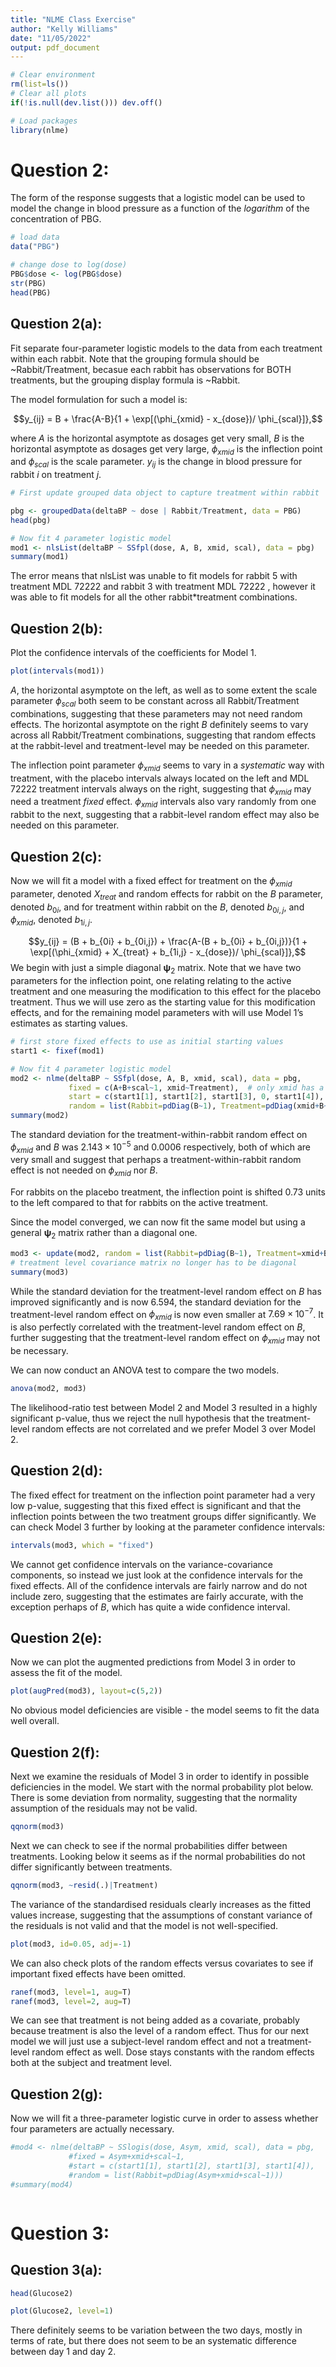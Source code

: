 ```yaml
---
title: "NLME Class Exercise"
author: "Kelly Williams"
date: "11/05/2022"
output: pdf_document
---
```


```r

# Clear environment
rm(list=ls())
# Clear all plots
if(!is.null(dev.list())) dev.off()

# Load packages
library(nlme)

```


# Question 2:

The form of the response suggests that a logistic model can be used to model the change in blood pressure as a function of the *logarithm* of the concentration of PBG. 

```r

# load data
data("PBG")

# change dose to log(dose)
PBG$dose <- log(PBG$dose)
str(PBG)
head(PBG)

```


## Question 2(a):

Fit separate four-parameter logistic models to the data from each treatment within each rabbit. Note that the grouping formula should be ~Rabbit/Treatment, becasue each rabbit has observations for BOTH treatments, but the grouping display formula is ~Rabbit. 

The model formulation for such a model is:

$$y_{ij} = B + \frac{A-B}{1 + \exp[(\phi_{xmid} - x_{dose})/ \phi_{scal}]},$$

where $A$ is the horizontal asymptote as dosages get very small, $B$ is the horizontal asymptote as dosages get very large, $\phi_{xmid}$ is the inflection point and  $\phi_{scal}$ is the scale parameter. $y_{ij}$ is the change in blood pressure for rabbit $i$ on treatment $j$. 


```r

# First update grouped data object to capture treatment within rabbit

pbg <- groupedData(deltaBP ~ dose | Rabbit/Treatment, data = PBG)
head(pbg)

# Now fit 4 parameter logistic model
mod1 <- nlsList(deltaBP ~ SSfpl(dose, A, B, xmid, scal), data = pbg)
summary(mod1)

```

The error means that nlsList was unable to fit models for rabbit 5 with treatment MDL 72222  and rabbit 3 with treatment MDL 72222 , however it was able to fit models for all the other rabbit*treatment combinations. 



## Question 2(b):

Plot the confidence intervals of the coefficients for Model 1. 


```r

plot(intervals(mod1))

```

$A$, the horizontal asymptote on the left, as well as to some extent the scale parameter $\phi_{scal}$ both seem to be constant across all Rabbit/Treatment combinations, suggesting that these parameters may not need random effects. The horizontal asymptote on the right $B$ definitely seems to vary across all Rabbit/Treatment combinations, suggesting that random effects at the rabbit-level and treatment-level may be needed on this parameter. 

The inflection point parameter $\phi_{xmid}$ seems to vary in a *systematic* way with treatment, with the placebo intervals always located on the left and MDL 72222 treatment intervals always on the right, suggesting that $\phi_{xmid}$ may need a treatment *fixed* effect. $\phi_{xmid}$ intervals also vary randomly from one rabbit to the next, suggesting that a rabbit-level random effect may also be needed on this parameter.



## Question 2(c):


Now we will fit a model with a fixed effect for treatment on the $\phi_{xmid}$ parameter, denoted $X_{treat}$ and random effects for rabbit on the $B$ parameter, denoted $b_{0i}$, and for treatment within rabbit on the $B$, denoted $b_{0i,j}$, and $\phi_{xmid}$, denoted $b_{1i,j}$.

$$y_{ij} = (B + b_{0i} + b_{0i,j}) + \frac{A-(B + b_{0i} + b_{0i,j})}{1 + \exp[(\phi_{xmid} + X_{treat} + b_{1i,j} - x_{dose})/ \phi_{scal}]},$$
We begin with just a simple diagonal $\mathbf{\psi}_2$ matrix. Note that we have two parameters for the inflection point, one relating relating to the active treatment and one measuring the modification to this effect for the placebo treatment. Thus we will use zero as the starting value for this modification effects, and for the remaining model parameters with will use Model 1's estimates as starting values. 

```r
# first store fixed effects to use as initial starting values
start1 <- fixef(mod1)

# Now fit 4 parameter logistic model
mod2 <- nlme(deltaBP ~ SSfpl(dose, A, B, xmid, scal), data = pbg, 
             fixed = c(A+B+scal~1, xmid~Treatment),  # only xmid has a fixed effect
             start = c(start1[1], start1[2], start1[3], 0, start1[4]), # modification effect starting at zero
             random = list(Rabbit=pdDiag(B~1), Treatment=pdDiag(xmid+B~1)))
summary(mod2)

```

The standard deviation for the treatment-within-rabbit random effect on  $\phi_{xmid}$ and $B$ was $2.143 \times 10^{-5}$ and 0.0006 respectively, both of which are very small and suggest that perhaps a treatment-within-rabbit random effect is not needed on $\phi_{xmid}$ nor $B$. 

For rabbits on the placebo treatment, the inflection point is shifted 0.73 units to the left compared to that for rabbits on the active treatment. 

Since the model converged, we can now fit the same model but using a general $\mathbf{\psi}_2$ matrix rather than a diagonal one. 

```r

mod3 <- update(mod2, random = list(Rabbit=pdDiag(B~1), Treatment=xmid+B~1)) 
# treatment level covariance matrix no longer has to be diagonal
summary(mod3)

```
While the standard deviation for the treatment-level random effect on $B$ has improved significantly and is now 6.594, the standard deviation for the treatment-level random effect on $\phi_{xmid}$ is now even smaller at $7.69 \times 10^{-7}$. It is also perfectly correlated with the treatment-level random effect on $B$, further suggesting that the treatment-level random effect on $\phi_{xmid}$ may not be necessary. 


We can now conduct an ANOVA test to compare the two models. 

```r

anova(mod2, mod3)

```
The likelihood-ratio test between Model 2 and Model 3 resulted in a highly significant p-value, thus we reject the null hypothesis that the treatment-level random effects are not correlated and we prefer Model 3 over Model 2. 



## Question 2(d):

The fixed effect for treatment on the inflection point parameter had a very low p-value, suggesting that this fixed effect is significant and that the inflection points between the two treatment groups differ significantly. We can check Model 3 further by looking at the parameter confidence intervals:

```r

intervals(mod3, which = "fixed")

```
We cannot get confidence intervals on the variance-covariance components, so instead we just look at the confidence intervals for the fixed effects. All of the confidence intervals are fairly narrow and do not include zero, suggesting that the estimates are fairly accurate, with the exception perhaps of $B$, which has quite a wide confidence interval. 



## Question 2(e):

Now we can plot the augmented predictions from Model 3 in order to assess the fit of the model.

```r

plot(augPred(mod3), layout=c(5,2))

```

No obvious model deficiencies are visible - the model seems to fit the data well overall. 



## Question 2(f):

Next we examine the residuals of Model 3 in order to identify in possible deficiencies in the model. We start with the normal probability plot below. There is some deviation from normality, suggesting that the normality assumption of the residuals may not be valid. 

```r

qqnorm(mod3)

```
Next we can check to see if the normal probabilities differ between treatments. Looking below it seems as if the normal probabilities do not differ significantly between treatments. 

```r

qqnorm(mod3, ~resid(.)|Treatment)

```

The variance of the standardised residuals clearly increases as the fitted values increase, suggesting that the assumptions of constant variance of the residuals is not valid and that the model is not well-specified.  

```r

plot(mod3, id=0.05, adj=-1)

```

We can also check plots of the random effects versus covariates to see if important fixed effects have been omitted. 

```r

ranef(mod3, level=1, aug=T)
ranef(mod3, level=2, aug=T)

```

We can see that treatment is not being added as a covariate, probably because treatment is also the level of a random effect. Thus for our next model we will just use a subject-level random effect and not a treatment-level random effect as well. Dose stays constants with the random effects both at the subject and treatment level. 



## Question 2(g):

Now we will fit a three-parameter logistic curve in order to assess whether four parameters are actually necessary.


```r

#mod4 <- nlme(deltaBP ~ SSlogis(dose, Asym, xmid, scal), data = pbg, 
             #fixed = Asym+xmid+scal~1,  
             #start = c(start1[1], start1[2], start1[3], start1[4]), 
             #random = list(Rabbit=pdDiag(Asym+xmid+scal~1)))
#summary(mod4)



```




# Question 3:

## Question 3(a):

```r

head(Glucose2)

```


```r

plot(Glucose2, level=1)

```
There definitely seems to be variation between the two days, mostly in terms of rate, but there does not seem to be an systematic difference between day 1 and day 2. 
